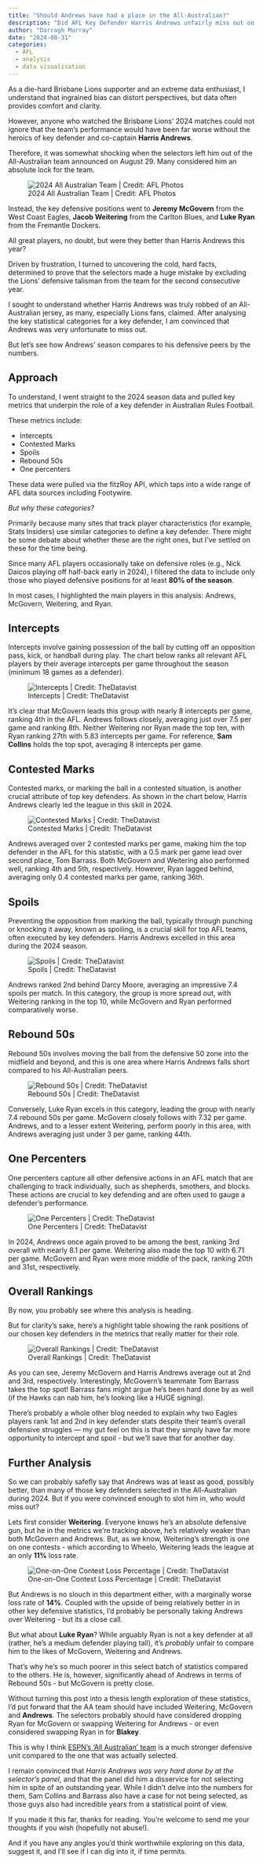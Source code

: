 ```yaml
---
title: "Should Andrews have had a place in the All-Australian?"
description: "Did AFL Key Defender Harris Andrews unfairly miss out on an All Australian blazer in 2024?"
author: "Darragh Murray"
date: "2024-08-31"
categories:
  - AFL
  - analysis
  - data visualisation
---
```


As a die-hard Brisbane Lions supporter and an extreme data enthusiast, I understand that ingrained bias can distort perspectives, but data often provides comfort and clarity.

However, anyone who watched the Brisbane Lions' 2024 matches could not ignore that the team's performance would have been far worse without the heroics of key defender and co-captain **Harris Andrews**.

Therefore, it was somewhat shocking when the selectors left him out of the All-Australian team announced on August 29. Many considered him an absolute lock for the team.

![2024 All Australian Team | Credit: AFL Photos](afl_all_australian_2024.png)

Instead, the key defensive positions went to **Jeremy McGovern** from the West Coast Eagles, **Jacob Weitering** from the Carlton Blues, and **Luke Ryan** from the Fremantle Dockers.

All great players, no doubt, but were they better than Harris Andrews this year?

Driven by frustration, I turned to uncovering the cold, hard facts, determined to prove that the selectors made a huge mistake by excluding the Lions' defensive talisman from the team for the second consecutive year.

I sought to understand whether Harris Andrews was truly robbed of an All-Australian jersey, as many, especially Lions fans, claimed. After analysing the key statistical categories for a key defender, I am convinced that Andrews was very unfortunate to miss out.

But let’s see how Andrews’ season compares to his defensive peers by the numbers.

## Approach

To understand, I went straight to the 2024 season data and pulled key metrics that underpin the role of a key defender in Australian Rules Football.

These metrics include:

* Intercepts
* Contested Marks
* Spoils
* Rebound 50s
* One percenters

These data were pulled via the fitzRoy API, which taps into a wide range of AFL data sources including Footywire.

*But why these categories?* 

Primarily because many sites that track player characteristics (for example, Stats Insiders) use similar categories to define a key defender. There might be some debate about whether these are the right ones, but I've settled on these for the time being.

Since many AFL players occasionally take on defensive roles (e.g., Nick Daicos playing off half-back early in 2024), I filtered the data to include only those who played defensive positions for at least **80% of the season**.

In most cases, I highlighted the main players in this analysis: Andrews, McGovern, Weitering, and Ryan.

## Intercepts

Intercepts involve gaining possession of the ball by cutting off an opposition pass, kick, or handball during play. The chart below ranks all relevant AFL players by their average intercepts per game throughout the season (minimum 18 games as a defender).

![Intercepts | Credit: TheDatavist](intercepts.png)

It’s clear that McGovern leads this group with nearly 8 intercepts per game, ranking 4th in the AFL. Andrews follows closely, averaging just over 7.5 per game and ranking 8th. Neither Weitering nor Ryan made the top ten, with Ryan ranking 27th with 5.83 intercepts per game. For reference, **Sam Collins** holds the top spot, averaging 8 intercepts per game.

## Contested Marks

Contested marks, or marking the ball in a contested situation, is another crucial attribute of top key defenders. As shown in the chart below, Harris Andrews clearly led the league in this skill in 2024.

![Contested Marks | Credit: TheDatavist](contested_marks.png)

Andrews averaged over 2 contested marks per game, making him the top defender in the AFL for this statistic, with a 0.5 mark per game lead over second place, Tom Barrass. Both McGovern and Weitering also performed well, ranking 4th and 5th, respectively. However, Ryan lagged behind, averaging only 0.4 contested marks per game, ranking 36th.

## Spoils

Preventing the opposition from marking the ball, typically through punching or knocking it away, known as spoiling, is a crucial skill for top AFL teams, often executed by key defenders. Harris Andrews excelled in this area during the 2024 season.

![Spoils | Credit: TheDatavist](spoils.png)

Andrews ranked 2nd behind Darcy Moore, averaging an impressive 7.4 spoils per match. In this category, the group is more spread out, with Weitering ranking in the top 10, while McGovern and Ryan performed comparatively worse.

## Rebound 50s

Rebound 50s involves moving the ball from the defensive 50 zone into the midfield and beyond, and this is one area where Harris Andrews falls short compared to his All-Australian peers.

![Rebound 50s | Credit: TheDatavist](rebound_50s.png)

Conversely, Luke Ryan excels in this category, leading the group with nearly 7.4 rebound 50s per game. McGovern closely follows with 7.32 per game. Andrews, and to a lesser extent Weitering, perform poorly in this area, with Andrews averaging just under 3 per game, ranking 44th.

## One Percenters

One percenters capture all other defensive actions in an AFL match that are challenging to track individually, such as shepherds, smothers, and blocks. These actions are crucial to key defending and are often used to gauge a defender's performance.

![One Percenters | Credit: TheDatavist](one_percenters.png)

In 2024, Andrews once again proved to be among the best, ranking 3rd overall with nearly 8.1 per game. Weitering also made the top 10 with 6.71 per game. McGovern and Ryan were more middle of the pack, ranking 20th and 31st, respectively.

## Overall Rankings

By now, you probably see where this analysis is heading.

But for clarity's sake, here’s a highlight table showing the rank positions of our chosen key defenders in the metrics that really matter for their role.

![Overall Rankings | Credit: TheDatavist](overall.png)

As you can see, Jeremy McGovern and Harris Andrews average out at 2nd and 3rd, respectively. Interestingly, McGovern’s teammate Tom Barrass takes the top spot! Barrass fans might argue he’s been hard done by as well (if the Hawks can nab him, he's looking like a HUGE signing).

There’s probably a whole other blog needed to explain why two Eagles players rank 1st and 2nd in key defender stats despite their team’s overall defensive struggles — my gut feel on this is that they simply have far more opportunity to intercept and spoil - but we’ll save that for another day.

## Further Analysis

So we can probably safefly say that Andrews was at least as good, possibly better, than many of those key defenders selected in the All-Australian during 2024. But if you were convinced enough to slot him in, who would miss out?

Lets first consider **Weitering**. Everyone knows he's an absolute defensive gun, but he in the metrics we're tracking above, he's relatively weaker than both McGovern and Andrews. But, as we know, Weitering's strength is one on one contests - which according to Wheelo, Weitering leads the league at an only **11%** loss rate.

![One-on-One Contest Loss Percentage | Credit: TheDatavist](one_on_one_percent_loss.png)

But Andrews is no slouch in this department either, with a marginally worse loss rate of **14%**. Coupled with the upside of being relatively better in in other key defensive statistics, I'd probably be personally taking Andrews over Weitering - but its a close call.

But what about **Luke Ryan**? While arguably Ryan is not a key defender at all (rather, he's a medium defender playing tall), it's *probably* unfair to compare him to the likes of McGovern, Weitering and Andrews. 

That's why he's so much poorer in this select batch of statistics compared to the others. He is, however, significantly ahead of Andrews in terms of Rebound 50s - but McGovern is pretty close. 

Without turning this post into a thesis length exploration of these statistics, I'd put forward that the AA team should have included Weitering, McGovern and **Andrews**. The selectors probably should have considered dropping Ryan for McGovern or swapping Weitering for Andrews - or even considered swapping Ryan in for **Blakey**.

This is why I think [ESPN's 'All Australian' team](https://www.espn.com.au/afl/story/_/id/40911714/afl-espn-2024-all-australian-team-including-surprises-bolters-snubs) is a much stronger defensive unit compared to the one that was actually selected. 

I remain convinced that *Harris Andrews was very hard done by at the selector's panel*, and that the panel did him a disservice for not selecting him in spite of an outstanding year. While I didn't delve into the numbers for them, Sam Collins and Barrass also have a case for not being selected, as those guys also had incredible years from a statistical point of view. 

If you made it this far, thanks for reading. You're welcome to send me your thoughts if you wish (hopefully not abuse!). 

And if you have any angles you'd think worthwhile exploring on this data, suggest it, and I'll see if I can dig into it, if time permits. 